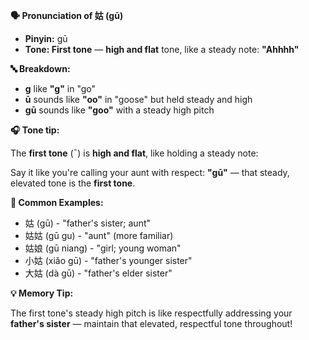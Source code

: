 **🗣️ Pronunciation of 姑 (gū)**

- **Pinyin:** gū
- **Tone: First tone** — **high and flat** tone, like a steady note: **"Ahhhh"**

**🔤 Breakdown:**

- **g** like **"g"** in "go"
- **ū** sounds like **"oo"** in "goose" but held steady and high
- **gū** sounds like **"goo"** with a steady high pitch

**🎧 Tone tip:**

The **first tone** (ˉ) is **high and flat**, like holding a steady note:

Say it like you're calling your aunt with respect: **"gū"** — that steady, elevated tone is the
**first tone**.

**📝 Common Examples:**

- 姑 (gū) - "father's sister; aunt"
- 姑姑 (gū gu) - "aunt" (more familiar)
- 姑娘 (gū niang) - "girl; young woman"
- 小姑 (xiǎo gū) - "father's younger sister"
- 大姑 (dà gū) - "father's elder sister"

**💡 Memory Tip:**

The first tone's steady high pitch is like respectfully addressing your **father's sister** —
maintain that elevated, respectful tone throughout!
